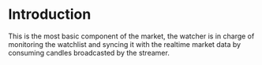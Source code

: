 # Introduction
This is the most basic component of the market, the watcher is in charge of monitoring the watchlist and syncing it with the realtime market data by consuming candles broadcasted by the streamer.
